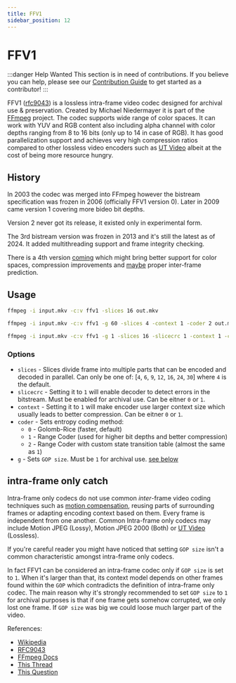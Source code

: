```yaml
---
title: FFV1
sidebar_position: 12
---
```


# FFV1

:::danger Help Wanted
This section is in need of contributions. If you believe you can help, please see our [Contribution Guide](../contribution-guide.mdx) to get started as a contributor!
:::

FFV1 ([rfc9043](https://datatracker.ietf.org/doc/html/rfc9043)) is a lossless intra-frame video codec designed for archival use & preservation. Created by Michael Niedermayer it is part of the [FFmpeg](../utilities/ffmpeg.mdx) project. The codec supports wide range of color spaces. It can work with YUV and RGB content also including alpha channel with color depths ranging from 8 to 16 bits (only up to 14 in case of RGB). It has good parallelization support and achieves very high compression ratios compared to other lossless video encoders such as [UT Video](../video/utvideo.mdx) albeit at the cost of being more resource hungry.

## History

In 2003 the codec was merged into FFmpeg however the bistream specification was frozen in 2006 (officially FFV1 version 0). Later in 2009 came version 1 covering more bideo bit depths.

Version 2 never got its release, it existed only in experimental form.

The 3rd bistream version was frozen in 2013 and it's still the latest as of 2024. It added multithreading support and frame integrity checking.

There is a 4th version [coming](https://datatracker.ietf.org/doc/draft-ietf-cellar-ffv1-v4/) which might bring better support for color spaces, compression improvements and [maybe](https://mailarchive.ietf.org/arch/msg/cellar/gFydpu8BKAgzspvy6Mvbpsrg5yY/) proper inter-frame prediction.

## Usage

```bash title="Fast, heavily multithreaded"
ffmpeg -i input.mkv -c:v ffv1 -slices 16 out.mkv
```

```bash title="Slow, highest compression"
ffmpeg -i input.mkv -c:v ffv1 -g 60 -slices 4 -context 1 -coder 2 out.mkv
```

```bash title="Recommended for archival purposes, high compression, multithreaded"
ffmpeg -i input.mkv -c:v ffv1 -g 1 -slices 16 -slicecrc 1 -context 1 -coder 2 out.mkv
```

### Options
- `slices` - Slices divide frame into multiple parts that can be encoded and decoded in parallel. Can only be one of: [`4`, `6`, `9`, `12`, `16`, `24`, `30`] where `4` is the default.
- `slicecrc` - Setting it to `1` will enable decoder to detect errors in the bitstream. Must be enabled for archival use. Can be eitner `0` or `1`.
- `context` - Setting it to `1` will make encoder use larger context size which usually leads to better compression. Can be eitner `0` or `1`.
- `coder` - Sets entropy coding method:
  - `0` - Golomb-Rice (faster, default)
  - `1` - Range Coder (used for higher bit depths and better compression)
  - `2` - Range Coder with custom state transition table (almost the same as `1`)
- `g` - Sets `GOP size`. Must be `1` for archival use. [see below](#intra-frame-only-catch)

## intra-frame only catch

Intra-frame only codecs do not use common *inter*-frame video coding techniques such as [motion compensation](#TODO), reusing parts of surrounding frames or adapting encoding context based on them. Every frame is independent from one another. Common Intra-frame only codecs may include Motion JPEG (Lossy), Motion JPEG 2000 (Both) or [UT Video](../video/utvideo.mdx) (Lossless).

If you're careful reader you might have noticed that setting `GOP size` isn't a common characteristic amongst intra-frame only codecs.

In fact FFV1 can be considered an intra-frame codec only if `GOP size` is set to `1`. When it's larger than that, its context model depends on other frames found within the `GOP` which contradicts the definition of intra-frame only codec. The main reason why it's strongly recommended to set `GOP size` to `1` for archival purposes is that if one frame gets somehow corrupted, we only lost one frame. If `GOP size` was big we could loose much larger part of the video.

References:
- [Wikipedia](https://en.wikipedia.org/wiki/FFV1)
- [RFC9043](https://datatracker.ietf.org/doc/html/rfc9043)
- [FFmpeg Docs](https://trac.ffmpeg.org/wiki/Encode/FFV1)
- [This Thread](https://forum.shotcut.org/t/exporting-as-ffv1-change-form-to-support-lossless-parameters/41230/19?page=2)
- [This Question](https://video.stackexchange.com/questions/24874/what-does-the-context-parameter-mean-when-using-ffv1-in-ffmpeg)

